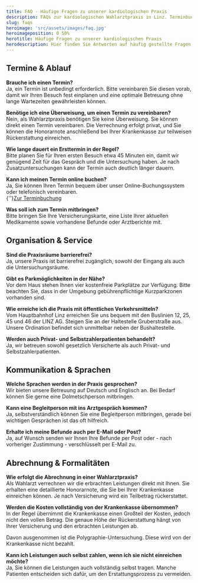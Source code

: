 ```yaml
---
title: FAQ - Häufige Fragen zu unserer kardiologischen Praxis
description: FAQs zur kardiologischen Wahlarztpraxis in Linz. Terminbuchung, Erreichbarkeit, Wahlarzt-Kosten und Kassenrückerstattung.
slug: faqs
heroimage: 'src/assets/images/faq.jpg'
heroimageposition: 0 50%
herotitle: Häufige Fragen zu unserer kardiologischen Praxis
herodescription: Hier finden Sie Antworten auf häufig gestellte Fragen zu Terminen, Praxisorganisation, Erreichbarkeit und Serviceangeboten unseres kardiologischen Teams.
---
```



## Termine & Ablauf

**Brauche ich einen Termin?**  
Ja, ein Termin ist unbedingt erforderlich. Bitte vereinbaren Sie diesen vorab, damit wir Ihren Besuch fest einplanen und eine optimale Betreuung ohne lange Wartezeiten gewährleisten können.

**Benötige ich eine Überweisung, um einen Termin zu vereinbaren?**  
 Nein, als Wahlarztpraxis benötigen Sie keine Überweisung. Sie können direkt einen Termin vereinbaren. Die Verrechnung erfolgt privat, und Sie können die Honorarnote anschließend bei Ihrer Krankenkasse zur teilweisen Rückerstattung einreichen.

**Wie lange dauert ein Ersttermin in der Regel?**  
 Bitte planen Sie für Ihren ersten Besuch etwa 45 Minuten ein, damit wir genügend Zeit für das Gespräch und die Untersuchung haben. Je nach Zusatzuntersuchungen kann der Termin auch deutlich länger dauern.

**Kann ich meinen Termin online buchen?**  
 Ja, Sie können Ihren Termin bequem über unser Online-Buchungssystem oder telefonisch vereinbaren.  
{''}<a href={LATIDO} target="_blank">Zur Terminbuchung</a>

**Was soll ich zum Termin mitbringen?**  
 Bitte bringen Sie Ihre Versicherungskarte, eine Liste Ihrer aktuellen Medikamente sowie vorhandene Befunde oder Arztberichte mit.

## Organisation & Service

**Sind die Praxisräume barrierefrei?**  
 Ja, unsere Praxis ist barrierefrei zugänglich, sowohl der Eingang als auch die Untersuchungsräume.

**Gibt es Parkmöglichkeiten in der Nähe?**  
 Vor dem Haus stehen Ihnen vier kostenfreie Parkplätze zur Verfügung. Bitte beachten Sie, dass in der Umgebung gebührenpflichtige Kurzparkzonen vorhanden sind.

**Wie erreiche ich die Praxis mit öffentlichen Verkehrsmitteln?**  
 Vom Hauptbahnhof Linz erreichen Sie uns bequem mit den Buslinien 12, 25, 45 und 46 der LINZ AG. Steigen Sie an der Haltestelle Gruberstraße aus. Unsere Ordination befindet sich unmittelbar neben der Bushaltestelle.

**Werden auch Privat- und Selbstzahlerpatienten behandelt?**  
 Ja, wir betreuen sowohl gesetzlich Versicherte als auch Privat- und Selbstzahlerpatienten.

## Kommunikation & Sprachen

**Welche Sprachen werden in der Praxis gesprochen?**  
 Wir bieten unsere Betreuung auf Deutsch und Englisch an. Bei Bedarf können Sie gerne eine Dolmetschperson mitbringen.

**Kann eine Begleitperson mit ins Arztgespräch kommen?**  
 Ja, selbstverständlich können Sie eine Begleitperson mitbringen, gerade bei wichtigen Gesprächen ist das oft hilfreich.

**Erhalte ich meine Befunde auch per E-Mail oder Post?**  
 Ja, auf Wunsch senden wir Ihnen Ihre Befunde per Post oder - nach vorheriger Zustimmung - verschlüsselt per E-Mail zu.

## Abrechnung & Formalitäten

**Wie erfolgt die Abrechnung in einer Wahlarztpraxis?**  
Als Wahlarzt verrechnen wir die erbrachten Leistungen direkt mit Ihnen. Sie erhalten eine detaillierte Honorarnote, die Sie bei Ihrer Krankenkasse einreichen können. Je nach Versicherung wird ein Teilbetrag rückerstattet.

**Werden die Kosten vollständig von der Krankenkasse übernommen?**  
In der Regel übernimmt die Krankenkasse einen Großteil der Kosten, jedoch nicht den vollen Betrag. Die genaue Höhe der Rückerstattung hängt von Ihrer Versicherung und den erbrachten Leistungen ab.

Davon ausgenommen ist die Polygraphie-Untersuchung. Diese wird von der Krankenkasse nicht bezahlt.

**Kann ich Leistungen auch selbst zahlen, wenn ich sie nicht einreichen möchte?**  
Ja, Sie können die Leistungen auch vollständig selbst tragen. Manche Patienten entscheiden sich dafür, um den Erstattungsprozess zu vermeiden.

<ScheduleAppointment></ScheduleAppointment>
